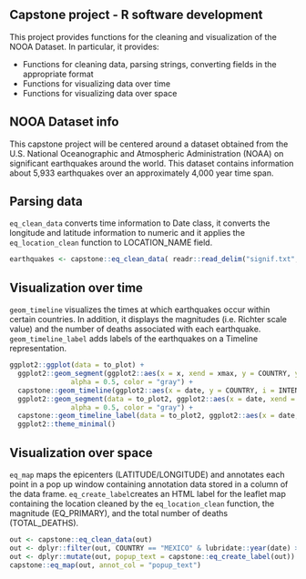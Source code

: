 ## Capstone project - R software development

This project provides functions for the cleaning and visualization of the
NOOA Dataset. In particular, it provides:

- Functions for cleaning data, parsing strings, converting fields in the appropriate format
- Functions for visualizing data over time
- Functions for visualizing data over space

## NOOA Dataset info

This capstone project will be centered around a dataset obtained from the U.S. National Oceanographic and Atmospheric Administration (NOAA) on significant earthquakes around the world. This dataset contains information about 5,933 earthquakes over an approximately 4,000 year time span.

## Parsing data

`eq_clean_data` converts time information to Date class,
it converts the longitude and latitude information to numeric
and it applies the `eq_location_clean` function to LOCATION_NAME field.

```{r, eval=FALSE}
earthquakes <- capstone::eq_clean_data( readr::read_delim("signif.txt",delim="\t") )
```

## Visualization over time

`geom_timeline` visualizes the times at which earthquakes occur within
certain countries. In addition, it displays the magnitudes (i.e. Richter
scale value) and the number of deaths associated with each earthquake.
`geom_timeline_label` adds labels of the earthquakes on a Timeline representation.

```{r, eval=FALSE}
ggplot2::ggplot(data = to_plot) +
  ggplot2::geom_segment(ggplot2::aes(x = x, xend = xmax, y = COUNTRY, yend = COUNTRY),
               alpha = 0.5, color = "gray") +
  capstone::geom_timeline(ggplot2::aes(x = date, y = COUNTRY, i = INTENSITY, d = DEATHS)) +
  ggplot2::geom_segment(data = to_plot2, ggplot2::aes(x = date, xend = date, y = COUNTRY, yend = as.numeric(COUNTRY) + 0.25),
               alpha = 0.5, color = "gray") +
  capstone::geom_timeline_label(data = to_plot2, ggplot2::aes(x = date, y = as.numeric(COUNTRY) + 0.4, label = LOCATION_NAME)) +
  ggplot2::theme_minimal()
```

## Visualization over space

`eq_map` maps the epicenters (LATITUDE/LONGITUDE) and annotates
each point in a pop up window containing annotation data stored in a
column of the data frame.
`eq_create_label`creates an HTML label for the leaflet map
containing the location cleaned by the `eq_location_clean` function,
the magnitude (EQ_PRIMARY), and the total number of deaths (TOTAL_DEATHS).

```{r, eval=FALSE}
out <- capstone::eq_clean_data(out)
out <- dplyr::filter(out, COUNTRY == "MEXICO" & lubridate::year(date) >= 2000)
out <- dplyr::mutate(out, popup_text = capstone::eq_create_label(out))
capstone::eq_map(out, annot_col = "popup_text")
```
